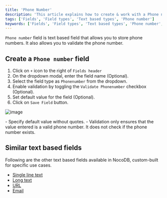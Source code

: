 ```yaml
---
title: 'Phone Number'
description: 'This article explains how to create & work with a Phone number field.'
tags: ['Fields', 'Field types', 'Text based types', 'Phone number']
keywords: ['Fields', 'Field types', 'Text based types', 'Phone number', 'Create phone number field']
---
```



`Phone number` field is text based field that allows you to store phone numbers. It also allows you to validate the phone number.

## Create a `Phone number` field
1. Click on `+` icon to the right of `Fields header`
2. On the dropdown modal, enter the field name (Optional).
3. Select the field type as `Phonenumber` from the dropdown.
4. Enable validation by toggling the `Validate Phonenumber` checkbox (Optional).
5. Set default value for the field (Optional).
6. Click on `Save Field` button.

![image](/img/v2/fields/types/phonenumber.png)

<Callout type="note">
- Specify default value without quotes.
- Validation only ensures that the value entered is a valid phone number. It does not check if the phone number exists.
</Callout>

## Similar text based fields
Following are the other text based fields available in NocoDB, custom-built for specific use cases.
- [Single line text](010.single-line-text.md)
- [Long text](020.long-text.md)
- [URL](050.url.md)
- [Email](030.email.md)


